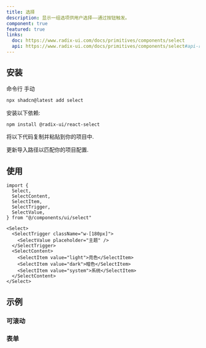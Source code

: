 ```yaml
---
title: 选择
description: 显示一组选项供用户选择——通过按钮触发。
component: true
featured: true
links:
  doc: https://www.radix-ui.com/docs/primitives/components/select
  api: https://www.radix-ui.com/docs/primitives/components/select#api-reference
---
```


<ComponentPreview
  name="select-demo"
  description="一个带有选项列表的选择组件."
/>

## 安装

<CodeTabs>

<TabsList>
  <TabsTrigger value="cli">命令行</TabsTrigger>
  <TabsTrigger value="manual">手动</TabsTrigger>
</TabsList>
<TabsContent value="cli">

```bash
npx shadcn@latest add select
```

</TabsContent>

<TabsContent value="manual">

<Steps>

<Step>安装以下依赖:</Step>

```bash
npm install @radix-ui/react-select
```

<Step>将以下代码复制并粘贴到你的项目中.</Step>

<ComponentSource name="select" />

<Step>更新导入路径以匹配你的项目配置.</Step>

</Steps>

</TabsContent>

</CodeTabs>

## 使用

```tsx
import {
  Select,
  SelectContent,
  SelectItem,
  SelectTrigger,
  SelectValue,
} from "@/components/ui/select"
```

```tsx
<Select>
  <SelectTrigger className="w-[180px]">
    <SelectValue placeholder="主题" />
  </SelectTrigger>
  <SelectContent>
    <SelectItem value="light">亮色</SelectItem>
    <SelectItem value="dark">暗色</SelectItem>
    <SelectItem value="system">系统</SelectItem>
  </SelectContent>
</Select>
```

## 示例

### 可滚动

<ComponentPreview
  name="select-scrollable"
  description="一个带有可滚动选项列表的选择组件."
/>

### 表单

<ComponentPreview name="select-form" />